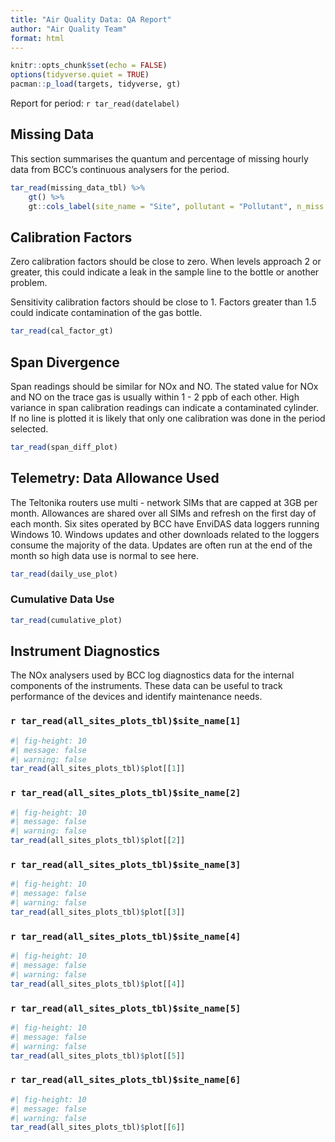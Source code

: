 ```yaml
---
title: "Air Quality Data: QA Report"
author: "Air Quality Team"
format: html
---
```



```r

knitr::opts_chunk$set(echo = FALSE)
options(tidyverse.quiet = TRUE)
pacman::p_load(targets, tidyverse, gt)
```

Report for period: `r tar_read(datelabel)`

## Missing Data

This section summarises the quantum and percentage of missing hourly data from BCC's continuous analysers for the period.
```r
tar_read(missing_data_tbl) %>% 
    gt() %>% 
    gt::cols_label(site_name = "Site", pollutant = "Pollutant", n_miss = "Number missing", pct_miss = "Percent missing")

```

## Calibration Factors

Zero calibration factors should be close to zero. When levels approach 2 or greater, this could indicate a leak in the sample line to the bottle or another problem.

Sensitivity calibration factors should be close to 1. Factors greater than 1.5 could indicate contamination of the gas bottle.

```r
tar_read(cal_factor_gt)

```

## Span Divergence

Span readings should be similar for NOx and NO. The stated value for NOx and NO on the trace gas is usually within 1 - 2 ppb of each other. High variance in span calibration readings can indicate a contaminated cylinder.  
If no line is plotted it is likely that only one calibration was done in the period selected.

```r

tar_read(span_diff_plot)

```

## Telemetry: Data Allowance Used

The Teltonika routers use multi - network SIMs that are capped at 3GB per month. Allowances are shared over all SIMs and refresh on the first day of each month. Six sites operated by BCC have EnviDAS data loggers running Windows 10. Windows updates and other downloads related to the loggers consume the majority of the data. Updates are often run at the end of the month so high data use is normal to see here.

```r

tar_read(daily_use_plot)

```
### Cumulative Data Use

```r

tar_read(cumulative_plot)

```

## Instrument Diagnostics

The NOx analysers used by BCC log diagnostics data for the internal components of the instruments. These data can be useful to track performance of the devices and identify maintenance needs.


::: {.panel-tabset}

### `r tar_read(all_sites_plots_tbl)$site_name[1]`

```r
#| fig-height: 10
#| message: false
#| warning: false
tar_read(all_sites_plots_tbl)$plot[[1]]

```

### `r tar_read(all_sites_plots_tbl)$site_name[2]`

```r
#| fig-height: 10
#| message: false
#| warning: false
tar_read(all_sites_plots_tbl)$plot[[2]]

```
### `r tar_read(all_sites_plots_tbl)$site_name[3]`

```r
#| fig-height: 10
#| message: false
#| warning: false
tar_read(all_sites_plots_tbl)$plot[[3]]

```
### `r tar_read(all_sites_plots_tbl)$site_name[4]`

```r
#| fig-height: 10
#| message: false
#| warning: false
tar_read(all_sites_plots_tbl)$plot[[4]]

```
### `r tar_read(all_sites_plots_tbl)$site_name[5]`

```r
#| fig-height: 10
#| message: false
#| warning: false
tar_read(all_sites_plots_tbl)$plot[[5]]

```
### `r tar_read(all_sites_plots_tbl)$site_name[6]`

```r
#| fig-height: 10
#| message: false
#| warning: false
tar_read(all_sites_plots_tbl)$plot[[6]]
```

:::

